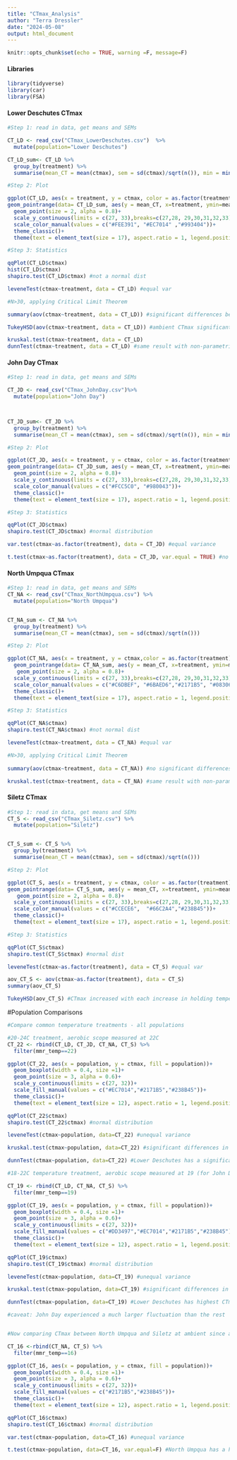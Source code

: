 ```yaml
---
title: "CTmax_Analysis"
author: "Terra Dressler"
date: "2024-05-08"
output: html_document
---
```


```r
knitr::opts_chunk$set(echo = TRUE, warning =F, message=F)
```

#### Libraries
```r

library(tidyverse)
library(car)
library(FSA)

```

#### Lower Deschutes CTmax
```r

#Step 1: read in data, get means and SEMs

CT_LD <- read_csv("CTmax_LowerDeschutes.csv")  %>% 
  mutate(population="Lower Deschutes")

CT_LD_sum<- CT_LD %>% 
  group_by(treatment) %>% 
  summarise(mean_CT = mean(ctmax), sem = sd(ctmax)/sqrt(n()), min = min(ctmax), max = max(ctmax))

#Step 2: Plot

ggplot(CT_LD, aes(x = treatment, y = ctmax, color = as.factor(treatment)))+
geom_pointrange(data= CT_LD_sum, aes(y = mean_CT, x=treatment, ymin=mean_CT-sem, ymax=mean_CT+sem), size =1)+
  geom_point(size = 2, alpha = 0.8)+
  scale_y_continuous(limits = c(27, 33),breaks=c(27,28, 29,30,31,32,33))+
  scale_color_manual(values = c("#FEE391", "#EC7014" ,"#993404"))+
  theme_classic()+
  theme(text = element_text(size = 17), aspect.ratio = 1, legend.position = "none")

#Step 3: Statistics

qqPlot(CT_LD$ctmax)
hist(CT_LD$ctmax)
shapiro.test(CT_LD$ctmax) #not a normal dist

leveneTest(ctmax~treatment, data = CT_LD) #equal var

#N>30, applying Critical Limit Theorem

summary(aov(ctmax~treatment, data = CT_LD)) #significant differences between treatments

TukeyHSD(aov(ctmax~treatment, data = CT_LD)) #ambient CTmax significantly greater (~1C) than the other 2

kruskal.test(ctmax~treatment, data = CT_LD)
dunnTest(ctmax~treatment, data = CT_LD) #same result with non-parametric test

```


#### John Day CTmax
```r

#Step 1: read in data, get means and SEMs

CT_JD <- read_csv("CTmax_JohnDay.csv")%>% 
  mutate(population="John Day")



CT_JD_sum<- CT_JD %>% 
  group_by(treatment) %>% 
  summarise(mean_CT = mean(ctmax), sem = sd(ctmax)/sqrt(n()), min = min(ctmax), max = max(ctmax))

#Step 2: Plot

ggplot(CT_JD, aes(x = treatment, y = ctmax, color = as.factor(treatment)))+
geom_pointrange(data= CT_JD_sum, aes(y = mean_CT, x=treatment, ymin=mean_CT-sem, ymax=mean_CT+sem), size =1)+
  geom_point(size = 2, alpha = 0.8)+
  scale_y_continuous(limits = c(27, 33),breaks=c(27,28, 29,30,31,32,33))+
  scale_color_manual(values = c("#FCC5C0", "#980043"))+
  theme_classic()+
  theme(text = element_text(size = 17), aspect.ratio = 1, legend.position = "none")

#Step 3: Statistics

qqPlot(CT_JD$ctmax)
shapiro.test(CT_JD$ctmax) #normal distribution

var.test(ctmax~as.factor(treatment), data = CT_JD) #equal variance

t.test(ctmax~as.factor(treatment), data = CT_JD, var.equal = TRUE) #no significant difference between CTmax of ambient (14-27C) vs hot (23-27C).

```


#### North Umpqua CTmax
```r

#Step 1: read in data, get means and SEMs
CT_NA <- read_csv("CTmax_NorthUmpqua.csv") %>% 
  mutate(population="North Umpqua")


CT_NA_sum <- CT_NA %>% 
  group_by(treatment) %>% 
  summarise(mean_CT = mean(ctmax), sem = sd(ctmax)/sqrt(n()))

#Step 2: Plot

ggplot(CT_NA, aes(x = treatment, y = ctmax,color = as.factor(treatment)))+
  geom_pointrange(data= CT_NA_sum, aes(y = mean_CT, x=treatment, ymin=mean_CT-sem, ymax=mean_CT+sem), size =1)+
   geom_point(size = 2, alpha = 0.8)+
  scale_y_continuous(limits = c(27, 33),breaks=c(27,28, 29,30,31,32,33))+
  scale_color_manual(values = c("#C6DBEF", "#6BAED6","#2171B5", "#08306B"))+
  theme_classic()+
  theme(text = element_text(size = 17), aspect.ratio = 1, legend.position = "none")

#Step 3: Statistics

qqPlot(CT_NA$ctmax)
shapiro.test(CT_NA$ctmax) #not normal dist

leveneTest(ctmax~treatment, data = CT_NA) #equal var

#N>30, applying Critical Limit Theorem
 
summary(aov(ctmax~treatment, data = CT_NA)) #no significant differences between CTmax at different temps

kruskal.test(ctmax~treatment, data = CT_NA) #same result with non-parametric test

```


#### Siletz CTmax
```r

#Step 1: read in data, get means and SEMs
CT_S <- read_csv("CTmax_Siletz.csv") %>% 
  mutate(population="Siletz")


CT_S_sum <- CT_S %>% 
  group_by(treatment) %>% 
  summarise(mean_CT = mean(ctmax), sem = sd(ctmax)/sqrt(n()))

#Step 2: Plot

ggplot(CT_S, aes(x = treatment, y = ctmax, color = as.factor(treatment)))+
geom_pointrange(data= CT_S_sum, aes(y = mean_CT, x=treatment, ymin=mean_CT-sem, ymax=mean_CT+sem), size =1)+
   geom_point(size = 2, alpha = 0.8)+
  scale_y_continuous(limits = c(27, 33),breaks=c(27,28, 29,30,31,32,33))+
  scale_color_manual(values = c("#CCECE6",  "#66C2A4","#238B45"))+
  theme_classic()+
  theme(text = element_text(size = 17), aspect.ratio = 1, legend.position = "none")

#Step 3: Statistics

qqPlot(CT_S$ctmax)
shapiro.test(CT_S$ctmax) #normal dist

leveneTest(ctmax~as.factor(treatment), data = CT_S) #equal var

aov_CT_S <- aov(ctmax~as.factor(treatment), data = CT_S)
summary(aov_CT_S)

TukeyHSD(aov_CT_S) #CTmax increased with each increase in holding temperatures


```


#Population Comparisons


```r

#Compare common temperature treatments - all populations

#20-24C treatment, aerobic scope measured at 22C
CT_22 <- rbind(CT_LD, CT_JD, CT_NA, CT_S) %>% 
  filter(mmr_temp==22)

ggplot(CT_22, aes(x = population, y = ctmax, fill = population))+
  geom_boxplot(width = 0.4, size =1)+
  geom_point(size = 3, alpha = 0.6)+
  scale_y_continuous(limits = c(27, 32))+
  scale_fill_manual(values = c("#EC7014","#2171B5","#238B45"))+
  theme_classic()+
  theme(text = element_text(size = 12), aspect.ratio = 1, legend.position = "none")

qqPlot(CT_22$ctmax)
shapiro.test(CT_22$ctmax) #normal distribution

leveneTest(ctmax~population, data=CT_22) #unequal variance

kruskal.test(ctmax~population, data=CT_22) #significant differences in CTmax between populations 

dunnTest(ctmax~population, data=CT_22) #Lower Deschutes has a significantly higher CTmax for this temp treatment

#18-22C temperature treatment, aerobic scope measured at 19 (for John Day temp treatment was 14-27C)

CT_19 <- rbind(CT_LD, CT_NA, CT_S) %>% 
  filter(mmr_temp==19)

ggplot(CT_19, aes(x = population, y = ctmax, fill = population))+
  geom_boxplot(width = 0.4, size =1)+
  geom_point(size = 3, alpha = 0.6)+
  scale_y_continuous(limits = c(27, 32))+
  scale_fill_manual(values = c("#DD3497","#EC7014","#2171B5","#238B45"))+
  theme_classic()+
  theme(text = element_text(size = 12), aspect.ratio = 1, legend.position = "none")

qqPlot(CT_19$ctmax)
shapiro.test(CT_19$ctmax) #normal distribution

leveneTest(ctmax~population, data=CT_19) #unequal variance

kruskal.test(ctmax~population, data=CT_19) #significant differences in CTmax between populations 

dunnTest(ctmax~population, data=CT_19) #Lower Deschutes has highest CTmax, followed by John Day, followed by North Umpqua and Siletz

#caveat: John Day experienced a much larger fluctuation than the rest


#Now comparing CTmax between North Umpqua and Siletz at ambient since ambient temps were the same for these 2 populations

CT_16 <-rbind(CT_NA, CT_S) %>% 
  filter(mmr_temp==16)

ggplot(CT_16, aes(x = population, y = ctmax, fill = population))+
  geom_boxplot(width = 0.4, size =1)+
  geom_point(size = 3, alpha = 0.6)+
  scale_y_continuous(limits = c(27, 32))+
  scale_fill_manual(values = c("#2171B5","#238B45"))+
  theme_classic()+
  theme(text = element_text(size = 12), aspect.ratio = 1, legend.position = "none")

qqPlot(CT_16$ctmax)
shapiro.test(CT_16$ctmax) #normal distribution

var.test(ctmax~population, data=CT_16) #unequal variance

t.test(ctmax~population, data=CT_16, var.equal=F) #North Umpqua has a higher CTmax than Siletz at ambient temps

```


